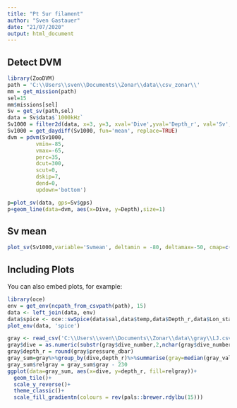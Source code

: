 ```yaml
---
title: "Pt Sur filament"
author: "Sven Gastauer"
date: "21/07/2020"
output: html_document
---
```


## Detect DVM

```r
library(ZooDVM)
path = 'C:\\Users\\sven\\Documents\\Zonar\\data\\csv_zonar\\'
mm = get_mission(path)
sel=15
mm$missions[sel]
Sv = get_sv(path,sel)
data = Sv$data$`1000kHz`
Sv1000 = filter2d(data, x=3, y=3, xval='Dive',yval='Depth_r', val='Sv', log=TRUE,fun='median');
Sv1000 = get_daydiff(Sv1000, fun='mean', replace=TRUE)
dvm = pdvm(Sv1000,
         vmin=-85,
         vmax=-65,
         perc=35,
         dcut=300,
         scut=0, 
         dskip=7,
         dend=0,
         updown='bottom')

p=plot_sv(data, gps=Sv$gps)
p+geom_line(data=dvm, aes(x=Dive, y=Depth),size=1)

```

## Sv mean

```r
plot_sv(Sv1000,variable='Svmean', deltamin = -80, deltamax=-50, cmap=c('','RdYlBu'), gps=Sv$gps)
```

## Including Plots

You can also embed plots, for example:

```r
library(oce)
env = get_env(ncpath_from_csvpath(path), 15)
data <- left_join(data, env)
data$spice <- oce::swSpice(data$sal,data$temp,data$Depth_r,data$Lon_start,data$Lat_start)
plot_env(data, 'spice')
```

```r
gray <- read_csv('C:\\Users\\sven\\Documents\\Zonar\\data\\gray\\LJ.csv')
gray$dive = as.numeric(substr(gray$dive_number,2,nchar(gray$dive_number)))
gray$depth_r = round(gray$pressure_dbar)
gray_sum=gray%>%group_by(dive,depth_r)%>%summarise(gray=median(gray_val))
gray_sum$relgray = gray_sum$gray - 230 
ggplot(data=gray_sum, aes(x=dive, y=depth_r, fill=relgray))+
  geom_tile()+
  scale_y_reverse()+
  theme_classic()+
  scale_fill_gradientn(colours = rev(pals::brewer.rdylbu(15)))
```
